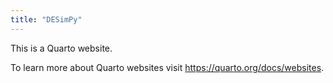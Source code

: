 ```yaml
---
title: "DESimPy"
---
```


This is a Quarto website.

To learn more about Quarto websites visit <https://quarto.org/docs/websites>.
